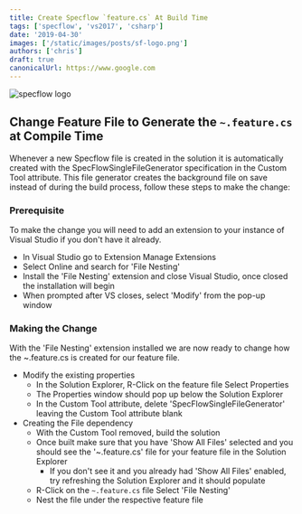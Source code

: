 ```yaml
---
title: Create Specflow `feature.cs` At Build Time
tags: ['specflow', 'vs2017', 'csharp']
date: '2019-04-30'
images: ['/static/images/posts/sf-logo.png']
authors: ['chris']
draft: true
canonicalUrl: https://www.google.com
---
```


<Image
  className="w-full rounded-xl"
  alt="specflow logo"
  src="/static/images/posts/sf-logo.png"
  layout="responsive"
  width={450}
  height={250}
/>

<TOCInline toc={props.toc} asDisclosure toHeading={3} />

## Change Feature File to Generate the `~.feature.cs` at Compile Time

Whenever a new Specflow file is created in the solution it is automatically created with the SpecFlowSingleFileGenerator specification in the Custom Tool attribute. This file generator creates the background file on save instead of during the build
process, follow these steps to make the change:

### Prerequisite

To make the change you will need to add an extension to your instance of Visual Studio if you don't have it already.

- In Visual Studio go to Extension Manage Extensions
- Select Online and search for 'File Nesting'
- Install the 'File Nesting' extension and close Visual Studio, once closed the installation will begin
- When prompted after VS closes, select 'Modify' from the pop-up window

### Making the Change

With the 'File Nesting' extension installed we are now ready to change how the ~.feature.cs is created for our feature file.

- Modify the existing properties
  - In the Solution Explorer, R-Click on the feature file Select Properties
  - The Properties window should pop up below the Solution Explorer
  - In the Custom Tool attribute, delete 'SpecFlowSingleFileGenerator' leaving the Custom Tool attribute blank
- Creating the File dependency
  - With the Custom Tool removed, build the solution
  - Once built make sure that you have 'Show All Files' selected and you should see the '~.feature.cs' file for your feature file in the Solution Explorer
    - If you don't see it and you already had 'Show All Files' enabled, try refreshing the Solution Explorer and it should populate
  - R-Click on the `~.feature.cs` file Select 'File Nesting'
  - Nest the file under the respective feature file
